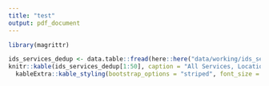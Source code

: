 ```yaml
---
title: "test"
output: pdf_document
---
```


```r
library(magrittr)

ids_services_dedup <- data.table::fread(here::here("data/working/ids_services_dedup.csv"))
knitr::kable(ids_services_dedup[1:50], caption = "All Services, Locations, Races, and Ethnicity per Child") %>%
  kableExtra::kable_styling(bootstrap_options = "striped", font_size = 9, full_width = F)
```
